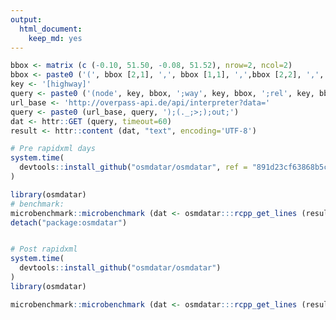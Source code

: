 ```yaml
---
output: 
  html_document: 
    keep_md: yes
---
```


```r

bbox <- matrix (c (-0.10, 51.50, -0.08, 51.52), nrow=2, ncol=2)
bbox <- paste0 ('(', bbox [2,1], ',', bbox [1,1], ',',bbox [2,2], ',', bbox [1,2], ')')
key <- '[highway]'
query <- paste0 ('(node', key, bbox, ';way', key, bbox, ';rel', key, bbox, ';')
url_base <- 'http://overpass-api.de/api/interpreter?data='
query <- paste0 (url_base, query, ');(._;>;);out;')
dat <- httr::GET (query, timeout=60)
result <- httr::content (dat, "text", encoding='UTF-8')

# Pre rapidxml days
system.time(
  devtools::install_github("osmdatar/osmdatar", ref = "891d23cf63868b5c603ef7c44aaeaef0cd2debb3")
)

library(osmdatar)
# benchmark:
microbenchmark::microbenchmark (dat <- osmdatar:::rcpp_get_lines (result) , times=100L)
detach("package:osmdatar")


# Post rapidxml
system.time(
  devtools::install_github("osmdatar/osmdatar")
)
library(osmdatar)

microbenchmark::microbenchmark (dat <- osmdatar:::rcpp_get_lines (result) , times=100L)
```

